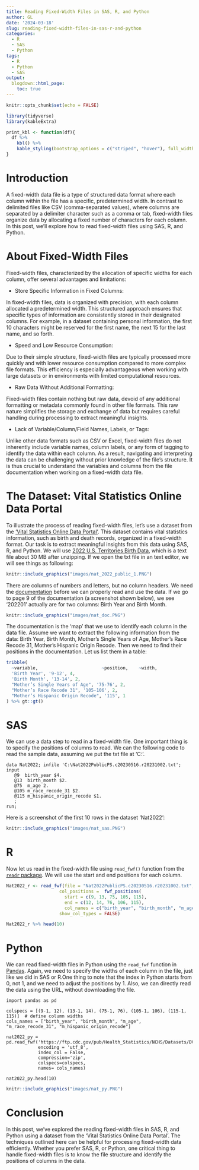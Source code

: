 ```yaml
---
title: Reading Fixed-Width Files in SAS, R, and Python
author: GL
date: '2024-03-18'
slug: reading-fixed-width-files-in-sas-r-and-python
categories:
  - R
  - SAS
  - Python
tags:
  - R
  - Python
  - SAS
output:
  blogdown::html_page:
    toc: true    
---
```


```r
knitr::opts_chunk$set(echo = FALSE)

library(tidyverse)
library(kableExtra)

print_kbl <- function(df){
  df %>% 
    kbl() %>% 
    kable_styling(bootstrap_options = c("striped", "hover"), full_width = F)
}
```

# Introduction

A fixed-width data file is a type of structured data format where each column within the file has a specific, predetermined width. In contrast to delimited files like CSV (comma-separated values), where columns are separated by a delimiter character such as a comma or tab, fixed-width files organize data by allocating a fixed number of characters for each column. In this post, we'll explore how to read fixed-width files using SAS, R, and Python.

# About Fixed-Width Files

Fixed-width files, characterized by the allocation of specific widths for each column, offer several advantages and limitations:

-   Store Specific Information in Fixed Columns:

In fixed-width files, data is organized with precision, with each column allocated a predetermined width. This structured approach ensures that specific types of information are consistently stored in their designated columns. For example, in a dataset containing personal information, the first 10 characters might be reserved for the first name, the next 15 for the last name, and so forth.

-   Speed and Low Resource Consumption:

Due to their simple structure, fixed-width files are typically processed more quickly and with lower resource consumption compared to more complex file formats. This efficiency is especially advantageous when working with large datasets or in environments with limited computational resources.

-   Raw Data Without Additional Formatting:

Fixed-width files contain nothing but raw data, devoid of any additional formatting or metadata commonly found in other file formats. This raw nature simplifies the storage and exchange of data but requires careful handling during processing to extract meaningful insights.

-   Lack of Variable/Column/Field Names, Labels, or Tags:

Unlike other data formats such as CSV or Excel, fixed-width files do not inherently include variable names, column labels, or any form of tagging to identify the data within each column. As a result, navigating and interpreting the data can be challenging without prior knowledge of the file's structure. It is thus crucial to understand the variables and columns from the file documentation when working on a fixed-width data file. 


# The Dataset: Vital Statistics Online Data Portal

To illustrate the process of reading fixed-width files, let's use a dataset from the ['Vital Statistics Online Data Portal'](https://www.cdc.gov/nchs/data_access/vitalstatsonline.htm). This dataset contains vital statistics information, such as birth and death records, organized in a fixed-width format. Our task is to extract meaningful insights from this data using SAS, R, and Python. We will use [2022 U.S. Territories Birth Data](https://ftp.cdc.gov/pub/Health_Statistics/NCHS/Datasets/DVS/natality/Nat2022ps.zip), which is a text file about 30 MB after unzipping. If we open the txt file in an text editor, we will see things as following:

```r
knitr::include_graphics("images/nat_2022_public_1.PNG")
```

There are columns of numbers and letters, but no column headers. We need the [documentation](https://ftp.cdc.gov/pub/Health_Statistics/NCHS/Dataset_Documentation/DVS/natality/UserGuide2022.pdf) before we can properly read and use the data. If we go to page 9 of the documentation (a screenshot shown below), we see '202201' actually are for two columns: Birth Year and Birth Month. 

```r
knitr::include_graphics("images/nat_doc.PNG")
```

The documentation is the 'map' that we use to identify each column in the data file. Assume we want to extract the following information from the data: Birth Year, Birth Month, Mother’s Single Years of Age, Mother’s Race Recode 31, Mother’s Hispanic Origin Recode. Then we need to find their positions in the documentation. Let us list them in a table:

```r
tribble(
  ~variable,                        ~position,    ~width,
  'Birth Year', '9-12', 4,
  'Birth Month', '13-14', 2,
  "Mother’s Single Years of Age", '75-76', 2,
  "Mother’s Race Recode 31", '105-106', 2,
  "Mother’s Hispanic Origin Recode", '115', 1
) %>% gt::gt()
```


# SAS

We can use a data step to read in a fixed-width file. One important thing is to specify the positions of columns to read. We can the following code to read the sample data, assuming we put the txt file at 'C:'.

```
data Nat2022; infile 'C:\Nat2022PublicPS.c20230516.r20231002.txt';
input 
   @9  birth_year $4.
   @13  birth_month $2.
   @75  m_age 2.
   @105 m_race_recode_31 $2.
   @115 m_hispanic_origin_recode $1.
   ; 
run;
```

Here is a screenshot of the first 10 rows in the dataset 'Nat2022':

```r
knitr::include_graphics("images/nat_sas.PNG")
```

# R

Now let us read in the fixed-width file using `read_fwf()` function from the [`readr` package](https://readr.tidyverse.org/reference/read_fwf.html). We will use the start and end positions for each column.


```r
Nat2022_r <- read_fwf(file = "Nat2022PublicPS.c20230516.r20231002.txt", 
                    col_positions =  fwf_positions(
                      start = c(9, 13, 75, 105, 115),
                      end = c(12, 14, 76, 106, 115),
                      col_names = c("birth_year", "birth_month", "m_age", "m_race_recode_31", "m_hispanic_origin_recode")),
                    show_col_types = FALSE)

Nat2022_r %>% head(10)
```

# Python

We can read fixed-width files in Python using the `read_fwf` function in [Pandas](https://pandas.pydata.org/pandas-docs/stable/reference/api/pandas.read_fwf.html). Again, we need to specify the widths of each column in the file, just like we did in SAS or R.One thing to note that the index in Python starts from 0, not 1, and we need to adjust the positions by 1. Also, we can directly read the data using the URL, without downloading the file. 

```
import pandas as pd

colspecs = [(9-1, 12), (13-1, 14), (75-1, 76), (105-1, 106), (115-1, 115)]  # define column widths
cols_names = ["birth_year", "birth_month", "m_age", "m_race_recode_31", "m_hispanic_origin_recode"]

nat2022_py = pd.read_fwf('https://ftp.cdc.gov/pub/Health_Statistics/NCHS/Datasets/DVS/natality/Nat2022ps.zip', 
            encoding = 'utf_8', 
            index_col = False,
            compression='zip',
            colspecs=colspecs, 
            names= cols_names)

nat2022_py.head(10)
```

```r
knitr::include_graphics("images/nat_py.PNG")
```

# Conclusion

In this post, we've explored the reading fixed-width files in SAS, R, and Python using a dataset from the 'Vital Statistics Online Data Portal'. The techniques outlined here can be helpful for processing fixed-width data efficiently. Whether you prefer SAS, R, or Python, one critical thing to handle fixed-width files is to know the file structure and identify the positions of columns in the data.
